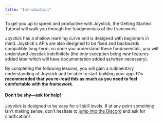 ```yaml
---
title: "Introduction"
---
```



To get you up to speed and productive with Joystick, the Getting Started Tutorial will walk you through the fundamentals of the framework.

Joystick has a shallow learning curve and is designed with beginners in mind. Joystick's APIs are also designed to be fixed and backwards compatible long-term, so once you understand these fundamentals, you will understand Joystick indefinitely (the only exception being _new_ features added later which will have documentation added as/when necessary).

By completing the following lessons, you will gain a rudimentary understanding of Joystick and be able to start building your app. **It's recommended that you re-read this as much as you need to feel comfortable with the framework**.

#### Don't be shy—ask for help!

Joystick is designed to be easy for all skill levels. If at any point something isn't making sense, don't hesitate to [jump into the Discord](http://discord.cheatcode.co) and ask for clarification!

